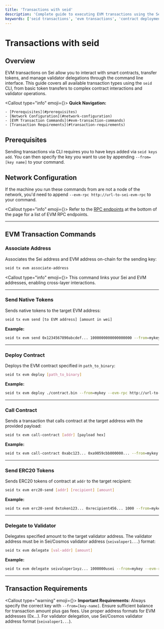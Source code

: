 ```yaml
---
title: 'Transactions with seid'
description: 'Complete guide to executing EVM transactions using the Sei CLI (seid). Learn how to send tokens, deploy contracts, and interact with smart contracts.'
keywords: ['seid transactions', 'evm transactions', 'contract deployment', 'token transfer', 'smart contracts']
---
```



# Transactions with seid

## Overview

EVM transactions on Sei allow you to interact with smart contracts, transfer tokens, and manage validator delegations through the command line interface. This guide covers all available transaction types using the `seid` CLI, from basic token transfers to complex contract interactions and validator operations.

<Callout type="info" emoji={<IconInfoCircle className="h-5 w-5 mt-1" />}>
  **Quick Navigation:**

    - [Prerequisites](#prerequisites)
    - [Network Configuration](#network-configuration)
    - [EVM Transaction Commands](#evm-transaction-commands)
    - [Transaction Requirements](#transaction-requirements)

</Callout>

## Prerequisites

Sending transactions via CLI requires you to have keys added via `seid keys add`. You can then specify the key you want to use by appending `--from=[key name]` to your command.

## Network Configuration

If the machine you run these commands from are not a node of the network, you'd need to append `--evm-rpc http://url-to-sei-evm-rpc` to your command.

<Callout type="info" emoji={<IconInfoCircle className="h-5 w-5 mt-1" />}>
  Refer to the [RPC endpoints](/) at the bottom of the page for a list of EVM RPC endpoints.
</Callout>

---

## EVM Transaction Commands

### Associate Address

Associates the Sei address and EVM address on-chain for the sending key:

```bash copy
seid tx evm associate-address
```

<Callout type="info" emoji={<IconInfoCircle className="h-5 w-5 mt-1" />}>
  This command links your Sei and EVM addresses, enabling cross-layer interactions.
</Callout>

---

### Send Native Tokens

Sends native tokens to the target EVM address:

```bash copy
seid tx evm send [to EVM address] [amount in wei]
```

**Example:**

```bash copy
seid tx evm send 0x1234567890abcdef... 1000000000000000000 --from=mykey --evm-rpc http://url-to-sei-evm-rpc
```

---

### Deploy Contract

Deploys the EVM contract specified in `path_to_binary`:

```bash copy
seid tx evm deploy [path_to_binary]
```

**Example:**

```bash copy
seid tx evm deploy ./contract.bin --from=mykey --evm-rpc http://url-to-sei-evm-rpc
```

---

### Call Contract

Sends a transaction that calls contract at the target address with the provided payload:

```bash copy
seid tx evm call-contract [addr] [payload hex]
```

**Example:**

```bash copy
seid tx evm call-contract 0xabc123... 0xa9059cbb000000... --from=mykey --evm-rpc http://url-to-sei-evm-rpc
```

---

### Send ERC20 Tokens

Sends ERC20 tokens of contract at `addr` to the target recipient:

```bash copy
seid tx evm erc20-send [addr] [recipient] [amount]
```

**Example:**

```bash copy
seid tx evm erc20-send 0xtoken123... 0xrecipient456... 1000 --from=mykey --evm-rpc http://url-to-sei-evm-rpc
```

---

### Delegate to Validator

Delegates specified amount to the target validator address. The validator address must be in Sei/Cosmos validator address (`seivaloper1...`) format:

```bash copy
seid tx evm delegate [val-addr] [amount]
```

**Example:**

```bash copy
seid tx evm delegate seivaloper1xyz... 1000000usei --from=mykey --evm-rpc http://url-to-sei-evm-rpc
```

---

## Transaction Requirements

<Callout type="warning" emoji={<IconAlertTriangle className="h-5 w-5 mt-1" />}>
  **Important Requirements:** Always specify the correct key with `--from=[key-name]`. Ensure sufficient balance for transaction amount plus gas fees. Use proper address formats for EVM addresses (0x...). For validator delegation, use Sei/Cosmos validator address format (`seivaloper1...`).
</Callout>
